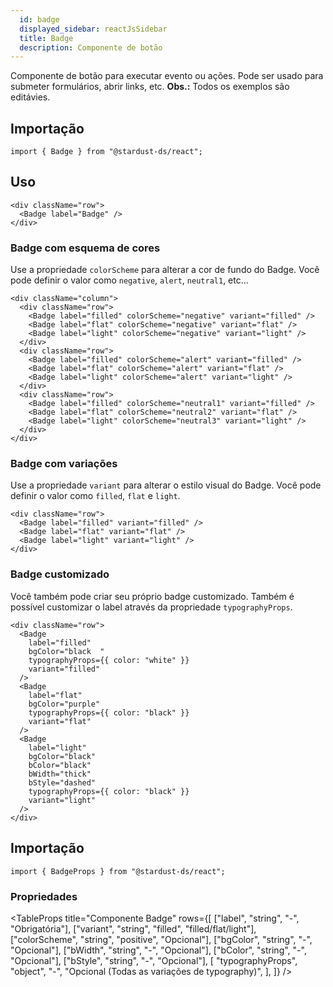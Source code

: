 ```yaml
---
  id: badge
  displayed_sidebar: reactJsSidebar
  title: Badge
  description: Componente de botão
---
```



Componente de botão para executar evento ou ações. Pode ser usado para submeter formulários, abrir links, etc.
**Obs.:** Todos os exemplos são editávies.

<Tabs groupId='badge-component'>
<TabItem value='Uso' label='Uso'>

## Importação

```tsx
import { Badge } from "@stardust-ds/react";
```

## Uso

```tsx live
<div className="row">
  <Badge label="Badge" />
</div>
```

### Badge com esquema de cores

Use a propriedade `colorScheme` para alterar a cor de fundo do Badge. Você pode definir o valor como `negative`, `alert`, `neutral1`, etc...

```tsx live
<div className="column">
  <div className="row">
    <Badge label="filled" colorScheme="negative" variant="filled" />
    <Badge label="flat" colorScheme="negative" variant="flat" />
    <Badge label="light" colorScheme="negative" variant="light" />
  </div>
  <div className="row">
    <Badge label="filled" colorScheme="alert" variant="filled" />
    <Badge label="flat" colorScheme="alert" variant="flat" />
    <Badge label="light" colorScheme="alert" variant="light" />
  </div>
  <div className="row">
    <Badge label="filled" colorScheme="neutral1" variant="filled" />
    <Badge label="flat" colorScheme="neutral2" variant="flat" />
    <Badge label="light" colorScheme="neutral3" variant="light" />
  </div>
</div>
```

### Badge com variações

Use a propriedade `variant` para alterar o estilo visual do Badge. Você pode definir o valor como `filled`, `flat` e `light`.

```tsx live
<div className="row">
  <Badge label="filled" variant="filled" />
  <Badge label="flat" variant="flat" />
  <Badge label="light" variant="light" />
</div>
```

### Badge customizado

Você também pode criar seu próprio badge customizado. Também é possível customizar o label através da propriedade `typographyProps`.

```tsx live
<div className="row">
  <Badge
    label="filled"
    bgColor="black  "
    typographyProps={{ color: "white" }}
    variant="filled"
  />
  <Badge
    label="flat"
    bgColor="purple"
    typographyProps={{ color: "black" }}
    variant="flat"
  />
  <Badge
    label="light"
    bgColor="black"
    bColor="black"
    bWidth="thick"
    bStyle="dashed"
    typographyProps={{ color: "black" }}
    variant="light"
  />
</div>
```

</TabItem>

<TabItem value='Propriedades' label='Propriedades'>

## Importação

```tsx
import { BadgeProps } from "@stardust-ds/react";
```

### Propriedades

<TableProps
  title="Componente Badge"
  rows={[
    ["label", "string", "-", "Obrigatória"],
    ["variant", "string", "filled", "filled/flat/light"],
    ["colorScheme", "string", "positive", "Opcional"],
    ["bgColor", "string", "-", "Opcional"],
    ["bWidth", "string", "-", "Opcional"],
    ["bColor", "string", "-", "Opcional"],
    ["bStyle", "string", "-", "Opcional"],
    [
      "typographyProps",
      "object",
      "-",
      "Opcional (Todas as variações de typography)",
    ],
  ]}
/>

</TabItem>
</Tabs>
